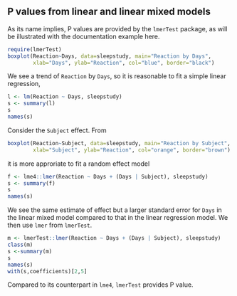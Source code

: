 ## P values from linear and linear mixed models

As its name implies, P values are provided by the `lmerTest` package, as will be illustrated with
the documentation example here.
```r
require(lmerTest)
boxplot(Reaction~Days, data=sleepstudy, main="Reaction by Days",
        xlab="Days", ylab="Reaction", col="blue", border="black")
```

We see a trend of `Reaction` by `Days`, so it is reasonable to fit a simple linear regression,
```r
l <- lm(Reaction ~ Days, sleepstudy)
s <- summary(l)
s
names(s)
```
Consider the `Subject` effect. From

```r
boxplot(Reaction~Subject, data=sleepstudy, main="Reaction by Subject",
        xlab="Subject", ylab="Reaction", col="orange", border="brown")
```

it is more approriate to fit a random effect model
```r
f <- lme4::lmer(Reaction ~ Days + (Days | Subject), sleepstudy)
s <- summary(f)
s
names(s)
```
We see the same estimate of effect but a larger standard error for `Days` in the linear mixed model compared to
that in the linear regression model. We then use `lmer` from `lmerTest`.
```r
m <- lmerTest::lmer(Reaction ~ Days + (Days | Subject), sleepstudy)
class(m)
s <-summary(m)
s
names(s)
with(s,coefficients)[2,5]
```
Compared to its counterpart in `lme4`, `lmerTest` provides P value.
